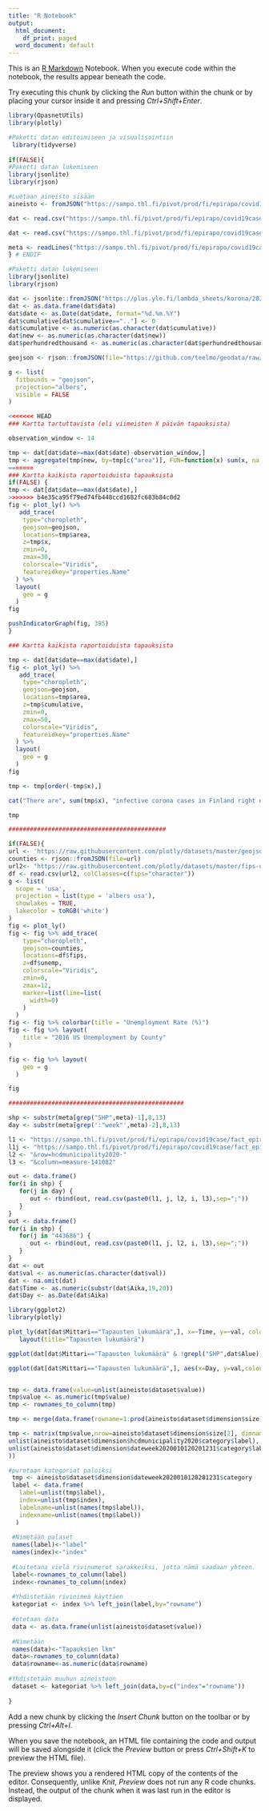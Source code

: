 ```yaml
---
title: "R Notebook"
output:
  html_document:
    df_print: paged
  word_document: default
---
```


This is an [R Markdown](http://rmarkdown.rstudio.com) Notebook. When you execute code within the notebook, the results appear beneath the code. 

Try executing this chunk by clicking the *Run* button within the chunk or by placing your cursor inside it and pressing *Ctrl+Shift+Enter*. 

```r
library(OpasnetUtils)
library(plotly)

#Paketti datan editoimiseen ja visualisointiin
 library(tidyverse)
 
if(FALSE){ 
#Paketti datan lukemiseen
library(jsonlite)
library(rjson)

#Luetaan aineisto sisään
aineisto <- fromJSON("https://sampo.thl.fi/pivot/prod/fi/epirapo/covid19case/fact_epirapo_covid19case.json?row=dateweek2020010120201231-443686&column=hcdmunicipality2020-445222")

dat <- read.csv("https://sampo.thl.fi/pivot/prod/fi/epirapo/covid19case/fact_epirapo_covid19case.csv?row=dateweek2020010120201231-443686&row=hcdmunicipality2020-445222&column=measure-141082", sep=";")

dat <- read.csv("https://sampo.thl.fi/pivot/prod/fi/epirapo/covid19case/fact_epirapo_covid19case.csv?row=dateweek2020010120201231-443686&row=hcdmunicipality2020-445131&column=measure-141082", sep=";")

meta <- readLines("https://sampo.thl.fi/pivot/prod/fi/epirapo/covid19case/fact_epirapo_covid19case.dimensions.json")
} # ENDIF

#Paketti datan lukemiseen
library(jsonlite)
library(rjson)

dat <- jsonlite::fromJSON("https://plus.yle.fi/lambda_sheets/korona/2020-04-municipalities-infections-cumulative/data.json")
dat <- as.data.frame(dat$data)
dat$date <- as.Date(dat$date, format="%d.%m.%Y")
dat$cumulative[dat$cumulative==".."] <- 0
dat$cumulative <- as.numeric(as.character(dat$cumulative))
dat$new <- as.numeric(as.character(dat$new))
dat$perhundredthousand <- as.numeric(as.character(dat$perhundredthousand))

geojson <- rjson::fromJSON(file="https://github.com/teelmo/geodata/raw/master/geojson/Kuntarajat%202017.geojson")

g <- list(
  fitbounds = "geojson",
  projection="albers",
  visible = FALSE
)

<<<<<<< HEAD
### Kartta tartuttavista (eli viimeisten X päivän tapauksista)

observation_window <- 14 

tmp <- dat[dat$date>=max(dat$date)-observation_window,]
tmp <- aggregate(tmp$new, by=tmp[c("area")], FUN=function(x) sum(x, na.rm=TRUE))
=======
### Kartta kaikista raportoiduista tapauksista
if(FALSE) {
tmp <- dat[dat$date==max(dat$date),]
>>>>>>> b4e35ca95f79ed74fb448ccd1682fc683b84c0d2
fig <- plot_ly() %>%
   add_trace(
    type="choropleth",
    geojson=geojson,
    locations=tmp$area,
    z=tmp$x,
    zmin=0,
    zmax=30,
    colorscale="Viridis",
    featureidkey="properties.Name"
  ) %>%
  layout(
    geo = g
  )
fig

pushIndicatorGraph(fig, 395)
}

```

```r

### Kartta kaikista raportoiduista tapauksista

tmp <- dat[dat$date==max(dat$date),]
fig <- plot_ly() %>%
   add_trace(
    type="choropleth",
    geojson=geojson,
    locations=tmp$area,
    z=tmp$cumulative,
    zmin=0,
    zmax=50,
    colorscale="Viridis",
    featureidkey="properties.Name"
  ) %>%
  layout(
    geo = g
  )
fig

tmp <- tmp[order(-tmp$x),]

cat("There are", sum(tmp$x), "infective corona cases in Finland right now.\n")

tmp

############################################

if(FALSE){
url <- 'https://raw.githubusercontent.com/plotly/datasets/master/geojson-counties-fips.json'
counties <- rjson::fromJSON(file=url)
url2<- "https://raw.githubusercontent.com/plotly/datasets/master/fips-unemp-16.csv"
df <- read.csv(url2, colClasses=c(fips="character"))
g <- list(
  scope = 'usa',
  projection = list(type = 'albers usa'),
  showlakes = TRUE,
  lakecolor = toRGB('white')
)
fig <- plot_ly()
fig <- fig %>% add_trace(
    type="choropleth",
    geojson=counties,
    locations=df$fips,
    z=df$unemp,
    colorscale="Viridis",
    zmin=0,
    zmax=12,
    marker=list(line=list(
      width=0)
    )
  )
fig <- fig %>% colorbar(title = "Unemployment Rate (%)")
fig <- fig %>% layout(
    title = "2016 US Unemployment by County"
)

fig <- fig %>% layout(
    geo = g
  )

fig

#################################################

shp <- substr(meta[grep("SHP",meta)-1],8,13)
day <- substr(meta[grep(':"week"',meta)-2],8,13)

l1 <- "https://sampo.thl.fi/pivot/prod/fi/epirapo/covid19case/fact_epirapo_covid19case.csv?row=dateweek2020010120201231-"
l1j <- "https://sampo.thl.fi/pivot/prod/fi/epirapo/covid19case/fact_epirapo_covid19case.json?row=dateweek2020010120201231-"
l2 <- "&row=hcdmunicipality2020-"
l3 <- "&column=measure-141082"

out <- data.frame()
for(i in shp) {
   for(j in day) {
      out <- rbind(out, read.csv(paste0(l1, j, l2, i, l3),sep=";"))
   }
}
out <- data.frame()
for(i in shp) {
   for(j in "443686") {
      out <- rbind(out, read.csv(paste0(l1, j, l2, i, l3),sep=";"))
   }
}
dat <- out
dat$val <- as.numeric(as.character(dat$val))
dat <- na.omit(dat)
dat$Time <- as.numeric(substr(dat$Aika,19,20))
dat$Day <- as.Date(dat$Aika)

library(ggplot2) 
library(plotly)

plot_ly(dat[dat$Mittari=="Tapausten lukumäärä",], x=~Time, y=~val, color=~Alue, type="scatter", mode="markers&lines") %>% 
   layout(title="Tapausten lukumäärä")

ggplot(dat[dat$Mittari=="Tapausten lukumäärä" & !grepl("SHP",dat$Alue),], aes(x=Time, y=val,colour=Alue))+geom_line()+facet_wrap(~Mittari)

ggplot(dat[dat$Mittari=="Tapausten lukumäärä",], aes(x=Day, y=val,colour=Alue))+geom_line()+facet_wrap(~Mittari)


tmp <- data.frame(value=unlist(aineisto$dataset$value))
tmp$value <- as.numeric(tmp$value)
tmp <- rownames_to_column(tmp)

tmp <- merge(data.frame(rowname=1:prod(aineisto$dataset$dimension$size)),tmp,all=TRUE)

tmp <- matrix(tmp$value,nrow=aineisto$dataset$dimension$size[2], dimnames=list(
unlist(aineisto$dataset$dimension$hcdmunicipality2020$category$label),
unlist(aineisto$dataset$dimension$dateweek2020010120201231$category$label)
))

#puretaan kategoriat paloiksi
 tmp <- aineisto$dataset$dimension$dateweek2020010120201231$category
 label <- data.frame(
   label=unlist(tmp$label),
   index=unlist(tmp$index),
   labelname=unlist(names(tmp$label)),
   indexname=unlist(names(tmp$label))
  )
  
 #Nimetään palaset
 names(label)<-"label"
 names(index)<-"index"
  
 #Laitetana vielä rivinumerot sarakkeiksi, jotta nämä saadaan yhteen.
 label<-rownames_to_column(label)
 index<-rownames_to_column(index)
  
 #Yhdistetään rivinimeä käyttäen
 kategoriat <- index %>% left_join(label,by="rowname")
 
 #otetaan data
 data <- as.data.frame(unlist(aineisto$dataset$value))
 
 #Nimetään
 names(data)<-"Tapauksien lkm"
 data<-rownames_to_column(data)
 data$rowname<-as.numeric(data$rowname)
 
#Yhdistetään muuhun aineistoon
 dataset <- kategoriat %>% left_join(data,by=c("index"="rowname"))
 
}
```

Add a new chunk by clicking the *Insert Chunk* button on the toolbar or by pressing *Ctrl+Alt+I*.

When you save the notebook, an HTML file containing the code and output will be saved alongside it (click the *Preview* button or press *Ctrl+Shift+K* to preview the HTML file).

The preview shows you a rendered HTML copy of the contents of the editor. Consequently, unlike *Knit*, *Preview* does not run any R code chunks. Instead, the output of the chunk when it was last run in the editor is displayed.
